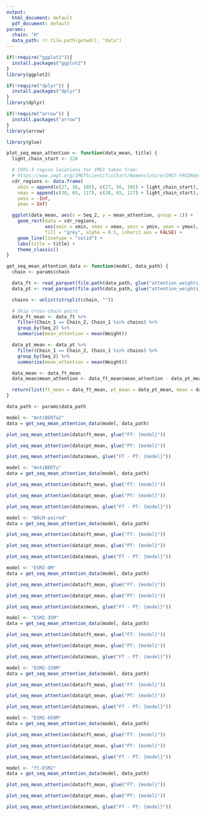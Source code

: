 ```yaml
---
output:
  html_document: default
  pdf_document: default
params:
  chain: "H"
  data_path: !r file.path(getwd(), "data")
---
```

```r

if(!require("ggplot2")){
  install.packages("ggplot2")
}
library(ggplot2)

if(!require("dplyr")) {
  install.packages("dplyr")
}
library(dplyr)

if(!require("arrow")) {
  install.packages("arrow")
}
library(arrow)

library(glue)
```

```r
plot_seq_mean_attention <- function(data_mean, title) {
  light_chain_start <- 128

  # CDR1-3 region locations for IMGT taken from:
  # https://www.imgt.org/IMGTScientificChart/Nomenclature/IMGT-FRCDRdefinition.html
  cdr_regions <- data.frame(
    xmin = append(c(27, 56, 105), c(27, 56, 105) + light_chain_start),
    xmax = append(c(38, 65, 117), c(38, 65, 117) + light_chain_start),
    ymin = -Inf,
    ymax = Inf)

  ggplot(data_mean, aes(x = Seq_2, y = mean_attention, group = 1)) +
    geom_rect(data = cdr_regions,
              aes(xmin = xmin, xmax = xmax, ymin = ymin, ymax = ymax),
              fill = "grey", alpha = 0.5, inherit.aes = FALSE) +
    geom_line(linetype = "solid") +
    labs(title = title) +
    theme_classic()
}

get_seq_mean_attention_data <- function(model, data_path) {
  chain <- params$chain

  data_ft <- read_parquet(file.path(data_path, glue("attention_weights_{model}_{chain}_FT.parquet")))
  data_pt <- read_parquet(file.path(data_path, glue("attention_weights_{model}_{chain}_PT.parquet")))

  chains <- unlist(strsplit(chain, ""))

  # Skip cross-chain pairs
  data_ft_mean <- data_ft %>%
    filter(Chain_1 == Chain_2, Chain_1 %in% chains) %>%
    group_by(Seq_2) %>%
    summarise(mean_attention = mean(Weight))

  data_pt_mean <- data_pt %>%
    filter(Chain_1 == Chain_2, Chain_1 %in% chains) %>%
    group_by(Seq_2) %>%
    summarise(mean_attention = mean(Weight))

  data_mean <- data_ft_mean
  data_mean$mean_attention <- data_ft_mean$mean_attention - data_pt_mean$mean_attention

  return(list(ft_mean = data_ft_mean, pt_mean = data_pt_mean, mean = data_mean))
}
```

```r
data_path <- params$data_path
```

```r
model <- "AntiBERTa2"
data = get_seq_mean_attention_data(model, data_path)
```

```r
plot_seq_mean_attention(data$ft_mean, glue("FT: {model}"))
```

```r
plot_seq_mean_attention(data$pt_mean, glue("PT: {model}"))
```

```r
plot_seq_mean_attention(data$mean, glue("FT - PT: {model}"))
```

```r
model <- "AntiBERTy"
data = get_seq_mean_attention_data(model, data_path)
```

```r
plot_seq_mean_attention(data$ft_mean, glue("FT: {model}"))
```

```r
plot_seq_mean_attention(data$pt_mean, glue("PT: {model}"))
```

```r
plot_seq_mean_attention(data$mean, glue("FT - PT: {model}"))
```

```r
model <- "BALM-paired"
data = get_seq_mean_attention_data(model, data_path)
```

```r
plot_seq_mean_attention(data$ft_mean, glue("FT: {model}"))
```

```r
plot_seq_mean_attention(data$pt_mean, glue("PT: {model}"))
```

```r
plot_seq_mean_attention(data$mean, glue("FT - PT: {model}"))
```

```r
model <- "ESM2-8M"
data = get_seq_mean_attention_data(model, data_path)
```

```r
plot_seq_mean_attention(data$ft_mean, glue("FT: {model}"))
```

```r
plot_seq_mean_attention(data$pt_mean, glue("PT: {model}"))
```

```r
plot_seq_mean_attention(data$mean, glue("FT - PT: {model}"))
```

```r
model <- "ESM2-35M"
data = get_seq_mean_attention_data(model, data_path)
```

```r
plot_seq_mean_attention(data$ft_mean, glue("FT: {model}"))
```

```r
plot_seq_mean_attention(data$pt_mean, glue("PT: {model}"))
```

```r
plot_seq_mean_attention(data$mean, glue("FT - PT: {model}"))
```

```r
model <- "ESM2-150M"
data = get_seq_mean_attention_data(model, data_path)
```

```r
plot_seq_mean_attention(data$ft_mean, glue("FT: {model}"))
```

```r
plot_seq_mean_attention(data$pt_mean, glue("PT: {model}"))
```

```r
plot_seq_mean_attention(data$mean, glue("FT - PT: {model}"))
```

```r
model <- "ESM2-650M"
data = get_seq_mean_attention_data(model, data_path)
```

```r
plot_seq_mean_attention(data$ft_mean, glue("FT: {model}"))
```

```r
plot_seq_mean_attention(data$pt_mean, glue("PT: {model}"))
```

```r
plot_seq_mean_attention(data$mean, glue("FT - PT: {model}"))
```

```r
model <- "ft-ESM2"
data = get_seq_mean_attention_data(model, data_path)
```

```r
plot_seq_mean_attention(data$ft_mean, glue("FT: {model}"))
```

```r
plot_seq_mean_attention(data$pt_mean, glue("PT: {model}"))
```

```r
plot_seq_mean_attention(data$mean, glue("FT - PT: {model}"))
```
